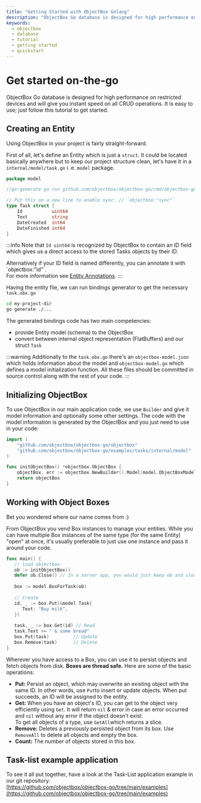```yaml
---
title: "Getting Started with ObjectBox Golang"
description: "ObjectBox Go database is designed for high performance on restricted devices and will give you instant speed on all CRUD operations. It is easy to use; just ..."
keywords:
  - objectbox
  - database
  - tutorial
  - getting started
  - quickstart
---
```








<TechnicalArticleSchema
  headline="Getting Started with ObjectBox Golang"
  description="ObjectBox Go database is designed for high performance on restricted devices and will give you instant speed on all CRUD operations. It is easy to use; just ..."
  url="https://golang.objectbox.io//getting-started"
  datePublished="2025-07-22"
  dateModified="2025-07-22"
/>

# Get started on-the-go

ObjectBox Go database is designed for high performance on restricted devices and will give you instant speed on all CRUD operations. It is easy to use; just follow this tutorial to get started.


## Creating an Entity

Using ObjectBox in your project is fairly straight-forward.&#x20;

First of all, let's define an Entity which is just a `struct`. It could be located basically anywhere but to keep our project structure clean, let's have it in a `internal/model/task.go` i. e. `model` package.

```go title="internal/model/task.go"
package model

//go:generate go run github.com/objectbox/objectbox-go/cmd/objectbox-gogen

// Put this on a new line to enable sync: // `objectbox:"sync"`
type Task struct {
	Id           uint64
	Text         string
	DateCreated  int64
	DateFinished int64
}
```

:::info
Note that `Id uint64` is recognized by ObjectBox to contain an ID field which gives us a direct access to the stored Tasks objects by their ID.&#x20;

Alternatively if your ID field is named differently, you can annotate it with \`objectbox:"id"\`.\
For more information see [Entity Annotations](entity-annotations).
:::

Having the entity file, we can run bindings generator to get the necessary `task.obx.go`&#x20;

```bash
cd my-project-dir
go generate ./...
```

The generated bindings code has two main competencies:

* provide Entity model (schema) to the ObjectBox
* convert between internal object representation (FlatBuffers) and our struct `Task`

:::warning
Additionally to the `task.obx.go` there's an `objectbox-model.json` which holds information about the model and `objectbox-model.go` which defines a model initialization function. All these files should be committed in source control along with the rest of your code.
:::

## Initializing ObjectBox

To use ObjectBox in our main application code, we use `Builder` and give it model information and optionally some other settings. The code with the model information is generated by the ObjectBox and you just need to use in your code:

```go
import (
	"github.com/objectbox/objectbox-go/objectbox"
	"github.com/objectbox/objectbox-go/examples/tasks/internal/model"
)

func initObjectBox() *objectbox.ObjectBox {
	objectBox, err := objectbox.NewBuilder().Model(model.ObjectBoxModel()).Build()
	return objectBox
}
```

## Working with Object Boxes

Bet you wondered where our name comes from :)

From ObjectBox you vend Box instances to manage your entities. While you can have multiple Box instances of the same type (for the same Entity) "open" at once, it's usually preferable to just use one instance and pass it around your code.&#x20;

```go title="main.go"
func main() {
   // load objectbox
   ob := initObjectBox()
   defer ob.Close() // In a server app, you would just keep ob and close on shutdown
   
   box := model.BoxForTask(ob)
   
   // Create
   id, _ := box.Put(&model.Task{
      Text: "Buy milk",
   })
   
   task, _ := box.Get(id) // Read
   task.Text += " & some bread"
   box.Put(task)         // Update
   box.Remove(task)      // Delete
}
```

Wherever you have access to a Box, you can use it to persist objects and fetch objects from disk. **Boxes are thread safe.** Here are some of the basic operations:

* **Put:** Persist an object, which may overwrite an existing object with the same ID. In other words, use `Put`to insert or update objects. When put succeeds, an ID will be assigned to the entity.&#x20;
* **Get:** When you have an object's ID, you can get to the object very efficiently using `Get`.  It will return `nil` & error in case an error occurred and `nil` without any error if the object doesn't exist.\
  To get all objects of a type, use `GetAll`which returns a slice.&#x20;
* **Remove:** Deletes a previously persisted object from its box. Use `RemoveAll` to delete all objects and empty the box.
* **Count:** The number of objects stored in this box.

## Task-list example application

To see it all put together, have a look at the Task-List application example in our git repository:\
[https://github.com/objectbox/objectbox-go/tree/main/examples](https://github.com/objectbox/objectbox-go/tree/main/examples)